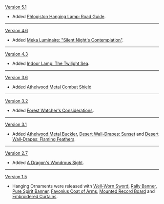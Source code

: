 {{Change History/Header}}
[[Version 5.1]]
* Added [[Phlogiston Hanging Lamp: Road Guide]].
----
[[Version 4.6]]
* Added [[Meka Luminaire: "Silent Night's Contemplation"]].
----
[[Version 4.3]]
* Added [[Indoor Lamp: The Twilight Sea]].
----
[[Version 3.6]]
* Added [[Athelwood Metal Combat Shield]]
----
[[Version 3.2]]
* Added [[Forest Watcher's Considerations]].
----
[[Version 3.1]]
* Added [[Athelwood Metal Buckler]], [[Desert Wall-Drapes: Sunset]] and [[Desert Wall-Drapes: Flaming Feathers]].
----
[[Version 2.7]]
* Added [[A Dragon's Wondrous Sight]].
----
[[Version 1.5]]
* Hanging Ornaments were released with [[Well-Worn Sword]], [[Rally Banner]], [[Pure Spirit Banner]], [[Favonius Coat of Arms]], [[Mounted Record Board]] and [[Embroidered Curtains]].
